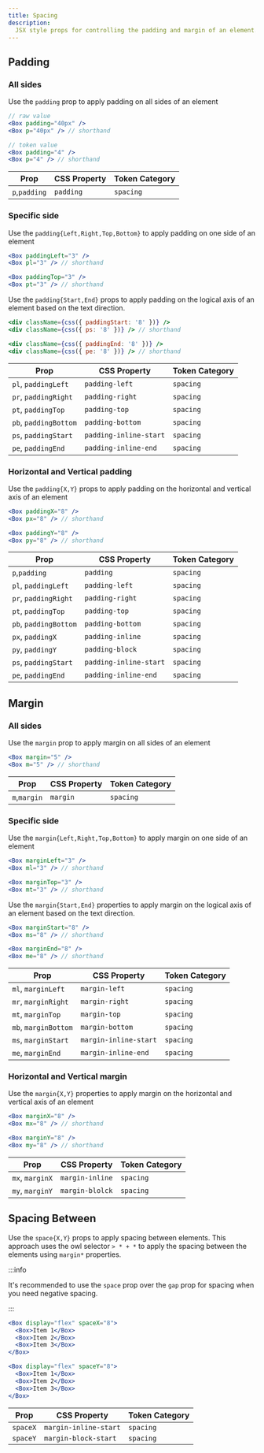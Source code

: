 ```yaml
---
title: Spacing
description:
  JSX style props for controlling the padding and margin of an element.
---
```


## Padding

### All sides

Use the `padding` prop to apply padding on all sides of an element

```jsx
// raw value
<Box padding="40px" />
<Box p="40px" /> // shorthand

// token value
<Box padding="4" />
<Box p="4" /> // shorthand
```

| Prop          | CSS Property | Token Category |
| ------------- | ------------ | -------------- |
| `p`,`padding` | `padding`    | `spacing`      |

### Specific side

Use the `padding{Left,Right,Top,Bottom}` to apply padding on one side of an
element

```jsx
<Box paddingLeft="3" />
<Box pl="3" /> // shorthand

<Box paddingTop="3" />
<Box pt="3" /> // shorthand
```

Use the `padding{Start,End}` props to apply padding on the logical axis of an
element based on the text direction.

```jsx
<div className={css({ paddingStart: '8' })} />
<div className={css({ ps: '8' })} /> // shorthand

<div className={css({ paddingEnd: '8' })} />
<div className={css({ pe: '8' })} /> // shorthand
```

| Prop                  | CSS Property           | Token Category |
| --------------------- | ---------------------- | -------------- |
| `pl`, `paddingLeft`   | `padding-left`         | `spacing`      |
| `pr`, `paddingRight`  | `padding-right`        | `spacing`      |
| `pt`, `paddingTop`    | `padding-top`          | `spacing`      |
| `pb`, `paddingBottom` | `padding-bottom`       | `spacing`      |
| `ps`, `paddingStart`  | `padding-inline-start` | `spacing`      |
| `pe`, `paddingEnd`    | `padding-inline-end`   | `spacing`      |

### Horizontal and Vertical padding

Use the `padding{X,Y}` props to apply padding on the horizontal and vertical
axis of an element

```jsx
<Box paddingX="8" />
<Box px="8" /> // shorthand

<Box paddingY="8" />
<Box py="8" /> // shorthand
```

| Prop                  | CSS Property           | Token Category |
| --------------------- | ---------------------- | -------------- |
| `p`,`padding`         | `padding`              | `spacing`      |
| `pl`, `paddingLeft`   | `padding-left`         | `spacing`      |
| `pr`, `paddingRight`  | `padding-right`        | `spacing`      |
| `pt`, `paddingTop`    | `padding-top`          | `spacing`      |
| `pb`, `paddingBottom` | `padding-bottom`       | `spacing`      |
| `px`, `paddingX`      | `padding-inline`       | `spacing`      |
| `py`, `paddingY`      | `padding-block`        | `spacing`      |
| `ps`, `paddingStart`  | `padding-inline-start` | `spacing`      |
| `pe`, `paddingEnd`    | `padding-inline-end`   | `spacing`      |

## Margin

### All sides

Use the `margin` prop to apply margin on all sides of an element

```jsx
<Box margin="5" />
<Box m="5" /> // shorthand
```

| Prop         | CSS Property | Token Category |
| ------------ | ------------ | -------------- |
| `m`,`margin` | `margin`     | `spacing`      |

### Specific side

Use the `margin{Left,Right,Top,Bottom}` to apply margin on one side of an
element

```jsx
<Box marginLeft="3" />
<Box ml="3" /> // shorthand

<Box marginTop="3" />
<Box mt="3" /> // shorthand
```

Use the `margin{Start,End}` properties to apply margin on the logical axis of an
element based on the text direction.

```jsx
<Box marginStart="8" />
<Box ms="8" /> // shorthand

<Box marginEnd="8" />
<Box me="8" /> // shorthand
```

| Prop                 | CSS Property          | Token Category |
| -------------------- | --------------------- | -------------- |
| `ml`, `marginLeft`   | `margin-left`         | `spacing`      |
| `mr`, `marginRight`  | `margin-right`        | `spacing`      |
| `mt`, `marginTop`    | `margin-top`          | `spacing`      |
| `mb`, `marginBottom` | `margin-bottom`       | `spacing`      |
| `ms`, `marginStart`  | `margin-inline-start` | `spacing`      |
| `me`, `marginEnd`    | `margin-inline-end`   | `spacing`      |

### Horizontal and Vertical margin

Use the `margin{X,Y}` properties to apply margin on the horizontal and vertical
axis of an element

```jsx
<Box marginX="8" />
<Box mx="8" /> // shorthand

<Box marginY="8" />
<Box my="8" /> // shorthand
```

| Prop            | CSS Property     | Token Category |
| --------------- | ---------------- | -------------- |
| `mx`, `marginX` | `margin-inline`  | `spacing`      |
| `my`, `marginY` | `margin-blolck`  | `spacing`      |

## Spacing Between

Use the `space{X,Y}` props to apply spacing between elements. This approach uses
the owl selector `> * + *` to apply the spacing between the elements using
`margin*` properties.

:::info

It's recommended to use the `space` prop over the `gap` prop for spacing when
you need negative spacing.

:::

```jsx
<Box display="flex" spaceX="8">
  <Box>Item 1</Box>
  <Box>Item 2</Box>
  <Box>Item 3</Box>
</Box>

<Box display="flex" spaceY="8">
  <Box>Item 1</Box>
  <Box>Item 2</Box>
  <Box>Item 3</Box>
</Box>
```

| Prop     | CSS Property          | Token Category |
| -------- | --------------------- | -------------- |
| `spaceX` | `margin-inline-start` | `spacing`      |
| `spaceY` | `margin-block-start`  | `spacing`      |
